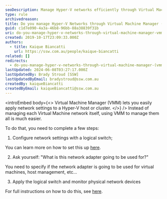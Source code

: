 ```yaml
---
seoDescription: Manage Hyper-V networks efficiently through Virtual Machine Manager (VMM) by configuring logical switches and monitoring physical network devices.
type: rule
archivedreason:
title: Do you manage Hyper-V Networks through Virtual Machine Manager (VMM)?
guid: c1d7e090-4a3a-46b8-96bb-88a38839f31b
uri: do-you-manage-hyper-v-networks-through-virtual-machine-manager-vmm
created: 2019-10-17T23:09:33.000Z
authors:
  - title: Kaique Biancatti
    url: https://ssw.com.au/people/kaique-biancatti
related: []
redirects:
  - do-you-manage-hyper-v-networks-through-virtual-machine-manager-(vmm)
lastUpdated: 2024-06-08T03:27:17.000Z
lastUpdatedBy: Brady Stroud [SSW]
lastUpdatedByEmail: bradystroud@ssw.com.au
createdBy: kaiqueBiancatti
createdByEmail: kaiqueBiancatti@ssw.com.au
---
```


<introEmbed
  body={<>
Virtual Machine Manager (VMM) lets you easily apply network settings to a Hyper-V host or cluster.
  </>}
/>
Instead of managing each Virtual Machine network itself, using VMM to manage them all is much easier.

To do that, you need to complete a few steps:

1. Configure network settings with a logical switch;

You can learn more on how to set this up [here](https://docs.microsoft.com/en-us/system-center/vmm/network-switch?view=sc-vmm-2019&WT.mc_id=DT-MVP-33518).

2. Ask yourself: "What is this network adapter going to be used for?"

You need to specify if the network adapter is going to be used for virtual machines, host management, etc...

3. Apply the logical switch and monitor physical network devices

For full instructions on how to do this, see [here](https://docs.microsoft.com/en-us/system-center/vmm/hyper-v-network?view=sc-vmm-2019&WT.mc_id=DT-MVP-33518).
